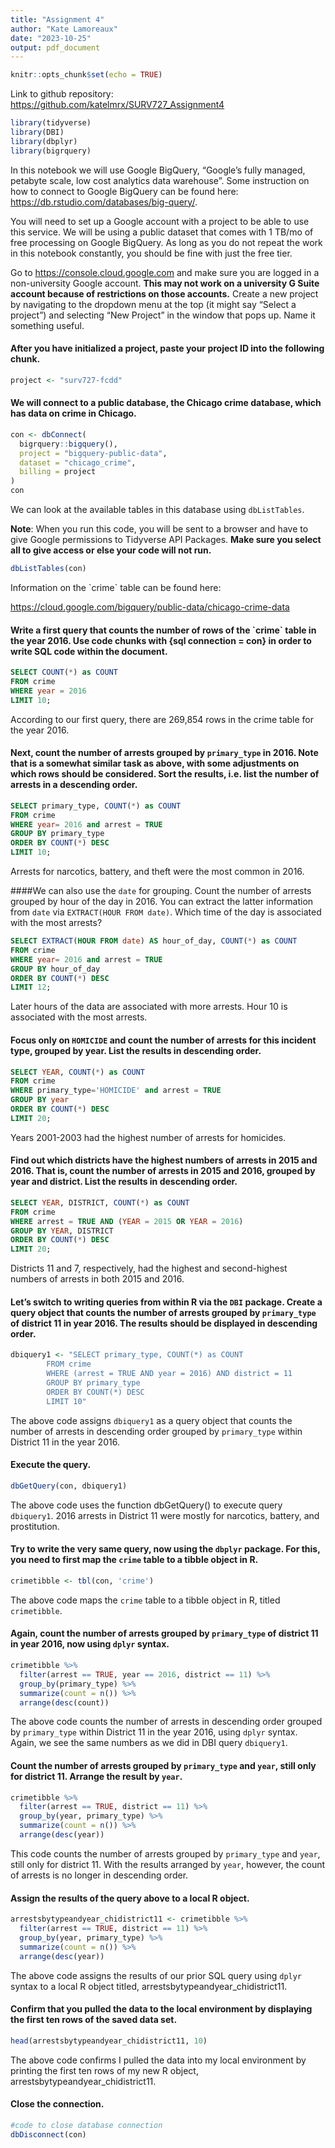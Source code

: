 ```yaml
---
title: "Assignment 4"
author: "Kate Lamoreaux"
date: "2023-10-25"
output: pdf_document
---
```


```r
knitr::opts_chunk$set(echo = TRUE)
```

Link to github repository: <https://github.com/katelmrx/SURV727_Assignment4>

```r
library(tidyverse)
library(DBI)
library(dbplyr)
library(bigrquery)
```

In this notebook we will use Google BigQuery, "Google's fully managed, petabyte scale, low cost analytics data warehouse". Some instruction on how to connect to Google BigQuery can be found here: <https://db.rstudio.com/databases/big-query/>.

You will need to set up a Google account with a project to be able to use this service. We will be using a public dataset that comes with 1 TB/mo of free processing on Google BigQuery. As long as you do not repeat the work in this notebook constantly, you should be fine with just the free tier.

Go to <https://console.cloud.google.com> and make sure you are logged in a non-university Google account. **This may not work on a university G Suite account because of restrictions on those accounts.** Create a new project by navigating to the dropdown menu at the top (it might say "Select a project") and selecting "New Project" in the window that pops up. Name it something useful.

#### After you have initialized a project, paste your project ID into the following chunk.

```r
project <- "surv727-fcdd"
```

#### We will connect to a public database, the Chicago crime database, which has data on crime in Chicago.

```r
con <- dbConnect(
  bigrquery::bigquery(),
  project = "bigquery-public-data",
  dataset = "chicago_crime",
  billing = project
)
con
```

We can look at the available tables in this database using `dbListTables`.

**Note**: When you run this code, you will be sent to a browser and have to give Google permissions to Tidyverse API Packages. **Make sure you select all to give access or else your code will not run.**

```r
dbListTables(con)
```

Information on the \`crime\` table can be found here:

<https://cloud.google.com/bigquery/public-data/chicago-crime-data>

#### Write a first query that counts the number of rows of the \`crime\` table in the year 2016. Use code chunks with {sql connection = con} in order to write SQL code within the document.

```sql
SELECT COUNT(*) as COUNT
FROM crime
WHERE year = 2016
LIMIT 10;
```

According to our first query, there are 269,854 rows in the crime table for the year 2016.

#### Next, count the number of arrests grouped by `primary_type` in 2016. Note that is a somewhat similar task as above, with some adjustments on which rows should be considered. Sort the results, i.e. list the number of arrests in a descending order.

```sql
SELECT primary_type, COUNT(*) as COUNT
FROM crime
WHERE year= 2016 and arrest = TRUE
GROUP BY primary_type
ORDER BY COUNT(*) DESC
LIMIT 10;
```

Arrests for narcotics, battery, and theft were the most common in 2016.

####We can also use the `date` for grouping. Count the number of arrests grouped by hour of the day in 2016. You can extract the latter information from `date` via `EXTRACT(HOUR FROM date)`. Which time of the day is associated with the most arrests?

```sql
SELECT EXTRACT(HOUR FROM date) AS hour_of_day, COUNT(*) as COUNT
FROM crime
WHERE year= 2016 and arrest = TRUE
GROUP BY hour_of_day
ORDER BY COUNT(*) DESC
LIMIT 12;
```

Later hours of the data are associated with more arrests. Hour 10 is associated with the most arrests.

#### Focus only on `HOMICIDE` and count the number of arrests for this incident type, grouped by year. List the results in descending order.

```sql
SELECT YEAR, COUNT(*) as COUNT
FROM crime
WHERE primary_type='HOMICIDE' and arrest = TRUE
GROUP BY year
ORDER BY COUNT(*) DESC
LIMIT 20;
```

Years 2001-2003 had the highest number of arrests for homicides.

#### Find out which districts have the highest numbers of arrests in 2015 and 2016. That is, count the number of arrests in 2015 and 2016, grouped by year and district. List the results in descending order.

```sql
SELECT YEAR, DISTRICT, COUNT(*) as COUNT
FROM crime
WHERE arrest = TRUE AND (YEAR = 2015 OR YEAR = 2016)
GROUP BY YEAR, DISTRICT
ORDER BY COUNT(*) DESC
LIMIT 20;
```

Districts 11 and 7, respectively, had the highest and second-highest numbers of arrests in both 2015 and 2016.

#### Let's switch to writing queries from within R via the `DBI` package. Create a query object that counts the number of arrests grouped by `primary_type` of district 11 in year 2016. The results should be displayed in descending order.

```r
dbiquery1 <- "SELECT primary_type, COUNT(*) as COUNT
        FROM crime
        WHERE (arrest = TRUE AND year = 2016) AND district = 11
        GROUP BY primary_type
        ORDER BY COUNT(*) DESC
        LIMIT 10"
```

The above code assigns `dbiquery1` as a query object that counts the number of arrests in descending order grouped by `primary_type` within District 11 in the year 2016.

#### Execute the query.

```r
dbGetQuery(con, dbiquery1)
```

The above code uses the function dbGetQuery() to execute query `dbiquery1`. 2016 arrests in District 11 were mostly for narcotics, battery, and prostitution.

#### Try to write the very same query, now using the `dbplyr` package. For this, you need to first map the `crime` table to a tibble object in R.

```r
crimetibble <- tbl(con, 'crime')
```

The above code maps the `crime` table to a tibble object in R, titled `crimetibble`.

#### Again, count the number of arrests grouped by `primary_type` of district 11 in year 2016, now using `dplyr` syntax.

```r
crimetibble %>% 
  filter(arrest == TRUE, year == 2016, district == 11) %>%
  group_by(primary_type) %>%
  summarize(count = n()) %>% 
  arrange(desc(count))
```

The above code counts the number of arrests in descending order grouped by `primary_type` within District 11 in the year 2016, using `dplyr` syntax. Again, we see the same numbers as we did in DBI query `dbiquery1`.

#### Count the number of arrests grouped by `primary_type` and `year`, still only for district 11. Arrange the result by `year`.

```r
crimetibble %>% 
  filter(arrest == TRUE, district == 11) %>%
  group_by(year, primary_type) %>%
  summarize(count = n()) %>% 
  arrange(desc(year))
```

This code counts the number of arrests grouped by `primary_type` and `year`, still only for district 11. With the results arranged by `year`, however, the count of arrests is no longer in descending order.

#### Assign the results of the query above to a local R object.

```r
arrestsbytypeandyear_chidistrict11 <- crimetibble %>% 
  filter(arrest == TRUE, district == 11) %>%
  group_by(year, primary_type) %>%
  summarize(count = n()) %>% 
  arrange(desc(year))
```

The above code assigns the results of our prior SQL query using `dplyr` syntax to a local R object titled, arrestsbytypeandyear_chidistrict11.

#### Confirm that you pulled the data to the local environment by displaying the first ten rows of the saved data set.

```r
head(arrestsbytypeandyear_chidistrict11, 10)
```

The above code confirms I pulled the data into my local environment by printing the first ten rows of my new R object, arrestsbytypeandyear_chidistrict11.

#### Close the connection.

```r
#code to close database connection
dbDisconnect(con)
```
